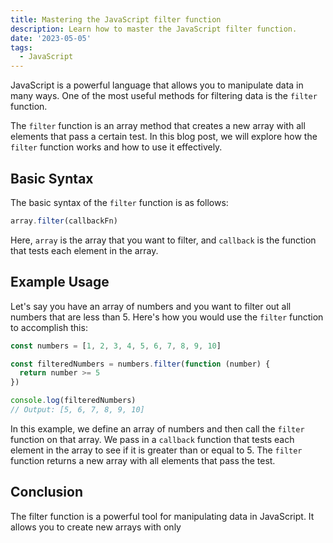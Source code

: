 ```yaml
---
title: Mastering the JavaScript filter function
description: Learn how to master the JavaScript filter function.
date: '2023-05-05'
tags:
  - JavaScript
---
```


JavaScript is a powerful language that allows you to manipulate data in many ways. One of the most useful methods for filtering data is the `filter` function.

The `filter` function is an array method that creates a new array with all elements that pass a certain test. In this blog post, we will explore how the `filter` function works and how to use it effectively.

## Basic Syntax

The basic syntax of the `filter` function is as follows:

```js
array.filter(callbackFn)
```

Here, `array` is the array that you want to filter, and `callback` is the function that tests each element in the array.

## Example Usage

Let's say you have an array of numbers and you want to filter out all numbers that are less than 5. Here's how you would use the `filter` function to accomplish this:

```js
const numbers = [1, 2, 3, 4, 5, 6, 7, 8, 9, 10]

const filteredNumbers = numbers.filter(function (number) {
  return number >= 5
})

console.log(filteredNumbers)
// Output: [5, 6, 7, 8, 9, 10]
```

In this example, we define an array of numbers and then call the `filter` function on that array. We pass in a `callback` function that tests each element in the array to see if it is greater than or equal to 5. The `filter` function returns a new array with all elements that pass the test.

## Conclusion

The filter function is a powerful tool for manipulating data in JavaScript. It allows you to create new arrays with only
